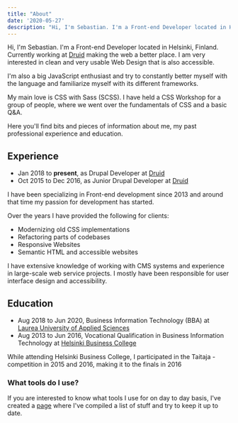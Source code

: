 ```yaml
---
title: "About"
date: '2020-05-27'
description: "Hi, I'm Sebastian. I'm a Front-end Developer located in Helsinki, Finland. Currently working at [Druid](https://druid.fi) making the web a better place. I am very interested in clean and very usable Web Design that is also accessible."
---
```


Hi, I'm Sebastian. I'm a Front-end Developer located in Helsinki, Finland. Currently working at [Druid](https://druid.fi) making the web a better place. I am very interested in clean and very usable Web Design that is also accessible.

I'm also a big JavaScript enthusiast and try to constantly better myself with the language and familiarize myself with its different frameworks.

My main love is CSS with Sass (SCSS). I have held a CSS Workshop for a group of people, where we went over the fundamentals of CSS and a basic Q&A.

Here you'll find bits and pieces of information about me, my past professional experience and education.

## Experience

- Jan 2018 to **present**, as Drupal Developer at [Druid](https://druid.fi)
- Oct 2015 to Dec 2016, as Junior Drupal Developer at [Druid](https://druid.fi) 

I have been specializing in Front-end development since 2013 and around that time my passion for development has started.

Over the years I have provided the following for clients:
- Modernizing old CSS implementations
- Refactoring parts of codebases
- Responsive Websites
- Semantic HTML and accessible websites

I have extensive knowledge of working with CMS systems and experience in large-scale web service projects. I mostly have been responsible for user interface design and accessibility.


## Education

- Aug 2018 to Jun 2020, Business Information Technology (BBA) at [Laurea University of Applied Sciences](https://www.laurea.fi/)
- Aug 2013 to Jun 2016, Vocational Qualification in Business Information Technology at [Helsinki Business College](https://www.bc.fi/)


While attending Helsinki Business College, I participated in the Taitaja -competition in 2015 and 2016, making it to the finals in 2016

### What tools do I use?

If you are interested to know what tools I use for on day to day basis, I've created a [page](/uses) where I've compiled a list of stuff and try to keep it up to date.